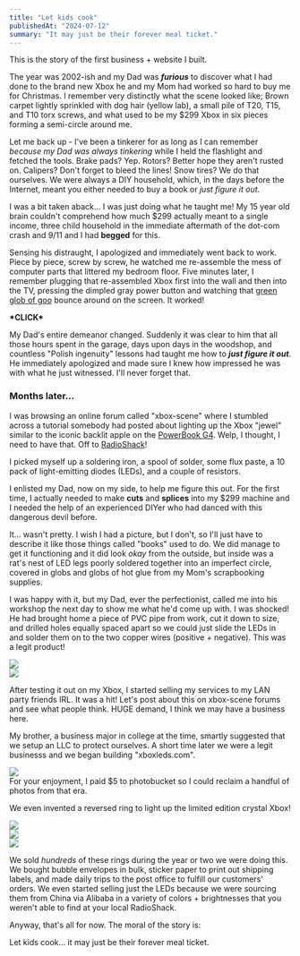 ```yaml
---
title: "Let kids cook"
publishedAt: "2024-07-12"
summary: "It may just be their forever meal ticket."
---
```


This is the story of the first business + website I built.

The year was 2002-ish and my Dad was _**furious**_ to discover what I had done to the brand new Xbox he and my Mom had worked so hard to buy me for Christmas.
I remember very distinctly what the scene looked like; Brown carpet lightly sprinkled with dog hair (yellow lab), a small pile of T20, T15, and T10 torx screws, and what used to be my $299 Xbox in six pieces forming a semi-circle around me.

Let me back up - I've been a tinkerer for as long as I can remember _because my Dad was always tinkering_ while I held the flashlight and fetched the tools.
Brake pads? Yep.
Rotors? Better hope they aren't rusted on.
Calipers? Don't forget to bleed the lines!
Snow tires? We do that ourselves.
We were always a DIY household, which, in the days before the Internet, meant you either needed to buy a book or _just figure it out_.

I was a bit taken aback... I was just doing what he taught me! My 15 year old brain couldn't comprehend how much $299 actually meant to a single income, three child household in the immediate aftermath of the dot-com crash and 9/11 and I had **begged** for this.

Sensing his distraught, I apologized and immediately went back to work. Piece by piece, screw by screw, he watched me re-assemble the mess of computer parts that littered my bedroom floor.
Five minutes later, I remember plugging that re-assembled Xbox first into the wall and then into the TV, pressing the dimpled gray power button and watching that [green glob of goo](https://www.youtube.com/watch?v=E1ebJZUOtL8) bounce around on the screen. It worked!

**\*CLICK\***

My Dad's entire demeanor changed. Suddenly it was clear to him that all those hours spent in the garage, days upon days in the woodshop, and countless "Polish ingenuity" lessons had taught me how to _**just figure it out**_.
He immediately apologized and made sure I knew how impressed he was with what he just witnessed. I'll never forget that.

<h3>Months later...</h3>

I was browsing an online forum called "xbox-scene" where I stumbled across a tutorial somebody had posted about lighting up the Xbox "jewel" similar to the iconic backlit apple on the [PowerBook G4](https://en.wikipedia.org/wiki/PowerBook_G4).
Welp, I thought, I need to have that. Off to [RadioShack](https://en.wikipedia.org/wiki/RadioShack)!

I picked myself up a soldering iron, a spool of solder, some flux paste, a 10 pack of light-emitting diodes (LEDs), and a couple of resistors.

I enlisted my Dad, now on my side, to help me figure this out. For the first time, I actually needed to make **cuts** and **splices** into my $299 machine and I needed the help of an experienced DIYer who had danced with this dangerous devil before.

It... wasn't pretty. I wish I had a picture, but I don't, so I'll just have to describe it like those things called "books" used to do.
We did manage to get it functioning and it did look _okay_ from the outside, but inside was a rat's nest of LED legs poorly soldered together into an imperfect circle, covered in globs and globs of hot glue from my Mom's scrapbooking supplies.

I was happy with it, but my Dad, ever the perfectionist, called me into his workshop the next day to show me what he'd come up with.
I was shocked! He had brought home a piece of PVC pipe from work, cut it down to size, and drilled holes equally spaced apart so we could just slide the LEDs in and solder them on to the two copper wires (positive + negative).
This was a legit product!

<div className="flex gap-4">
  <div>
    <Image src="/xglow/xglow-green-ring.jpg" width={245} height={163} />
  </div>
  <div>
    <Image src="/xglow/xglow-blue-jewel.webp" width={200} height={200} />
  </div>
</div>

After testing it out on my Xbox, I started selling my services to my LAN party friends IRL. It was a hit! Let's post about this on xbox-scene forums and see what people think. HUGE demand, I think we may have a business here.

My brother, a business major in college at the time, smartly suggested that we setup an LLC to protect ourselves. A short time later we were a legit businesss and we began building "xboxleds.com".

<div>
  <Image src="/xglow/xglow-banner.jpg" width={490} height={108} />
  <div className="-mt-3 text-sm">
    For your enjoyment, I paid $5 to photobucket so I could reclaim a handful of
    photos from that era.
  </div>
</div>

We even invented a reversed ring to light up the limited edition crystal Xbox!

<div className="flex gap-4">
  <div>
    <Image src="/xglow/xglow-crystal-puck.jpg" width={490} height={326} />
  </div>
  <div>
    <Image src="/xglow/xglow-crystal-puck-lit.jpg" width={490} height={326} />
  </div>
  <div>
    <Image src="/xglow/xglow-crystal-complete.jpg" width={640} height={480} />
  </div>
</div>

We sold _hundreds_ of these rings during the year or two we were doing this. We bought bubble envelopes in bulk, sticker paper to print out shipping labels, and made daily trips to the post office to fulfill our customers' orders.
We even started selling just the LEDs because we were sourcing them from China via Alibaba in a variety of colors + brightnesses that you weren't able to find at your local RadioShack.

Anyway, that's all for now. The moral of the story is:

Let kids cook... it may just be their forever meal ticket.
